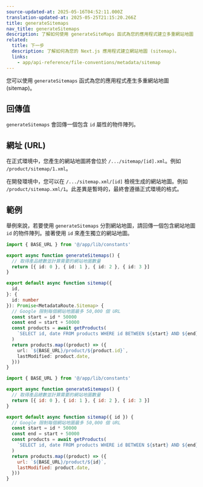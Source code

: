 ```yaml
---
source-updated-at: 2025-05-16T04:52:11.000Z
translation-updated-at: 2025-05-25T21:15:20.266Z
title: generateSitemaps
nav_title: generateSitemaps
description: 了解如何使用 generateSiteMaps 函式為您的應用程式建立多重網站地圖 (sitemap)。
related:
  title: 下一步
  description: 了解如何為您的 Next.js 應用程式建立網站地圖 (sitemap)。
  links:
    - app/api-reference/file-conventions/metadata/sitemap
---
```


您可以使用 `generateSitemaps` 函式為您的應用程式產生多重網站地圖 (sitemap)。

## 回傳值

`generateSitemaps` 會回傳一個包含 `id` 屬性的物件陣列。

## 網址 (URL)

在正式環境中，您產生的網站地圖將會位於 `/.../sitemap/[id].xml`。例如 `/product/sitemap/1.xml`。

在開發環境中，您可以在 `/.../sitemap.xml/[id]` 檢視生成的網站地圖。例如 `/product/sitemap.xml/1`。此差異是暫時的，最終會遵循正式環境的格式。

## 範例

舉例來說，若要使用 `generateSitemaps` 分割網站地圖，請回傳一個包含網站地圖 `id` 的物件陣列。接著使用 `id` 來產生獨立的網站地圖。

```ts filename="app/product/sitemap.ts" switcher
import { BASE_URL } from '@/app/lib/constants'

export async function generateSitemaps() {
  // 取得產品總數並計算需要的網站地圖數量
  return [{ id: 0 }, { id: 1 }, { id: 2 }, { id: 3 }]
}

export default async function sitemap({
  id,
}: {
  id: number
}): Promise<MetadataRoute.Sitemap> {
  // Google 限制每個網站地圖最多 50,000 個 URL
  const start = id * 50000
  const end = start + 50000
  const products = await getProducts(
    `SELECT id, date FROM products WHERE id BETWEEN ${start} AND ${end}`
  )
  return products.map((product) => ({
    url: `${BASE_URL}/product/${product.id}`,
    lastModified: product.date,
  }))
}
```

```js filename="app/product/sitemap.js" switcher
import { BASE_URL } from '@/app/lib/constants'

export async function generateSitemaps() {
  // 取得產品總數並計算需要的網站地圖數量
  return [{ id: 0 }, { id: 1 }, { id: 2 }, { id: 3 }]
}

export default async function sitemap({ id }) {
  // Google 限制每個網站地圖最多 50,000 個 URL
  const start = id * 50000
  const end = start + 50000
  const products = await getProducts(
    `SELECT id, date FROM products WHERE id BETWEEN ${start} AND ${end}`
  )
  return products.map((product) => ({
    url: `${BASE_URL}/product/${id}`,
    lastModified: product.date,
  }))
}
```